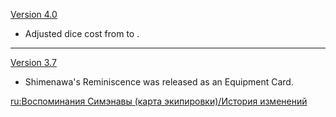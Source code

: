 {{Change History/Header}}
[[Version 4.0]]
* Adjusted dice cost from {{TCG Cost|3|Matching}} to {{TCG Cost|3|Unaligned}}.
----
[[Version 3.7]]
* Shimenawa's Reminiscence was released as an Equipment Card.
<noinclude>
[[ru:Воспоминания Симэнавы (карта экипировки)/История изменений]]
</noinclude>